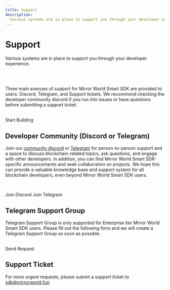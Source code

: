 ```yaml
---
title: Support
description:
  Various systems are in place to support you through your developer experience.
---
```


# Support

Various systems are in place to support you through your developer experience.

<ResourceSupportTable />

<br />

<br />

Three main avenues of support for Mirror World Smart SDK are provided to users:
Discord, Telegram, and Support tickets. We recommend checking the developer
community discord if you run into issues or have questions before submitting a
support ticket.

<br />

<SupportButton link="https://app.mirrorworld.fun/">
  Start Building
</SupportButton>

## Developer Community (Discord or Telegram)

Join our [community discord](https://forms.gle/RPQti8vLMQer5QnPA) or [Telegram](https://t.me/mirrorworld_sdk) for person-to-person support and a space to discuss blockchain-related topics, ask questions, and engage with other developers. In addition, you can find  Mirror World Smart SDK-specific announcements and seek collaboration on projects. We hope this can provide a valuable knowledge base and support system for all blockchain developers, even beyond Mirror World Smart SDK users.

<br />

<SupportButton link="https://discord.gg/Vxrw4rqaDM">Join Discord</SupportButton> <SupportButton link="https://t.me/mirrorworld_sdk">Join Telegram</SupportButton>

## Telegram Support Group

Telegram Support Group is only supported for Enterprise tier Mirror World Smart SDK users.
Please fill out the following form and we will create a Telegram Support Group as soon as
possible.

<br />

<SupportButton link="https://forms.gle/RPQti8vLMQer5QnPA">
  Send Request
</SupportButton>

## Support Ticket

For more urgent requests, please submit a support ticket to
[sdk@mirrorworld.fun](mailto:sdk@mirrorworld.fun)
